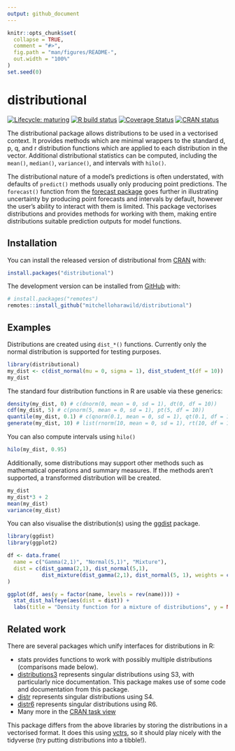 ```yaml
---
output: github_document
---
```


<!-- README.md is generated from README.Rmd. Please edit that file -->

```r
knitr::opts_chunk$set(
  collapse = TRUE,
  comment = "#>",
  fig.path = "man/figures/README-",
  out.width = "100%"
)
set.seed(0)
```

# distributional

<!-- badges: start -->
[![Lifecycle: maturing](https://img.shields.io/badge/lifecycle-maturing-blue.svg)](https://www.tidyverse.org/lifecycle/#maturing)
[![R build status](https://github.com/mitchelloharawild/distributional/workflows/R-CMD-check/badge.svg)](https://github.com/mitchelloharawild/distributional)
[![Coverage Status](https://codecov.io/gh/mitchelloharawild/distributional/branch/master/graph/badge.svg)](https://codecov.io/github/mitchelloharawild/distributional?branch=master)
[![CRAN status](https://www.r-pkg.org/badges/version/distributional)](https://CRAN.R-project.org/package=distributional)
<!-- badges: end -->

The distributional package allows distributions to be used in a vectorised context. It provides methods which are minimal wrappers to the standard d, p, q, and r distribution functions which are applied to each distribution in the vector. Additional distributional statistics can be computed, including the `mean()`, `median()`, `variance()`, and intervals with `hilo()`. 

The distributional nature of a model's predictions is often understated, with defaults of `predict()` methods usually only producing point predictions. The `forecast()` function from the [forecast package](https://CRAN.R-project.org/package=forecast) goes further in illustrating uncertainty by producing point forecasts and intervals by default, however the user's ability to interact with them is limited. This package vectorises distributions and provides methods for working with them, making entire distributions suitable prediction outputs for model functions.

## Installation

You can install the released version of distributional from [CRAN](https://CRAN.R-project.org/package=distributional) with:

```r
install.packages("distributional")
```

The development version can be installed from [GitHub](https://github.com/mitchelloharawild/distributional) with:

```r
# install.packages("remotes")
remotes::install_github("mitchelloharawild/distributional")
```

## Examples

Distributions are created using `dist_*()` functions.
Currently only the normal distribution is supported for testing purposes.

```r
library(distributional)
my_dist <- c(dist_normal(mu = 0, sigma = 1), dist_student_t(df = 10))
my_dist
```

The standard four distribution functions in R are usable via these generics:

```r
density(my_dist, 0) # c(dnorm(0, mean = 0, sd = 1), dt(0, df = 10))
cdf(my_dist, 5) # c(pnorm(5, mean = 0, sd = 1), pt(5, df = 10))
quantile(my_dist, 0.1) # c(qnorm(0.1, mean = 0, sd = 1), qt(0.1, df = 10))
generate(my_dist, 10) # list(rnorm(10, mean = 0, sd = 1), rt(10, df = 10))
```

You can also compute intervals using `hilo()`

```r
hilo(my_dist, 0.95)
```

Additionally, some distributions may support other methods such as mathematical operations and summary measures. If the methods aren't supported, a transformed distribution will be created.

```r
my_dist
my_dist*3 + 2
mean(my_dist)
variance(my_dist)
```

You can also visualise the distribution(s) using the [ggdist](https://mjskay.github.io/ggdist/) package.

```r
library(ggdist)
library(ggplot2)

df <- data.frame(
  name = c("Gamma(2,1)", "Normal(5,1)", "Mixture"),
  dist = c(dist_gamma(2,1), dist_normal(5,1),
           dist_mixture(dist_gamma(2,1), dist_normal(5, 1), weights = c(0.4, 0.6)))
)

ggplot(df, aes(y = factor(name, levels = rev(name)))) +
  stat_dist_halfeye(aes(dist = dist)) + 
  labs(title = "Density function for a mixture of distributions", y = NULL, x = NULL)
```

## Related work

There are several packages which unify interfaces for distributions in R:

* stats provides functions to work with possibly multiple distributions (comparisons made below).
* [distributions3](https://cran.r-project.org/package=distributions3) represents singular distributions using S3, with particularly nice documentation. This package makes use of some code and documentation from this package.
* [distr](https://cran.r-project.org/package=distr) represents singular distributions using S4.
* [distr6](https://cran.r-project.org/package=distr6) represents singular distributions using R6.
* Many more in the [CRAN task view](https://cran.r-project.org/view=Distributions)

This package differs from the above libraries by storing the distributions in a vectorised format. It does this using [vctrs](https://vctrs.r-lib.org/), so it should play nicely with the tidyverse (try putting distributions into a tibble!).
